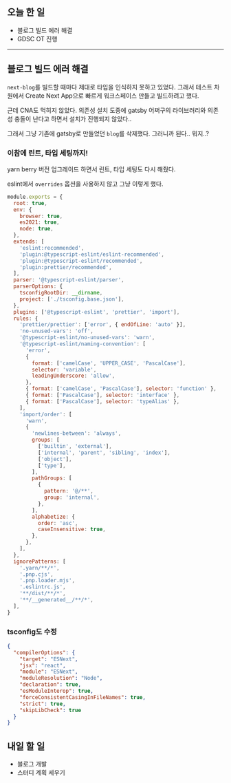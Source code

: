 ## 오늘 한 일

- 블로그 빌드 에러 해결
- GDSC OT 진행

---

## 블로그 빌드 에러 해결

`next-blog`를 빌드할 때마다 제대로 타입을 인식하지 못하고 있었다. 그래서 테스트 차원에서 Create Next App으로 빠르게 워크스페이스 만들고 빌드하려고 했다.

근데 CNA도 먹히지 않았다. 의존성 설치 도중에 gatsby 어쩌구의 라이브러리와 의존성 충돌이 난다고 하면서 설치가 진행되지 않았다..

그래서 그냥 기존에 gatsby로 만들었던 `blog`를 삭제했다. 그러니까 된다.. 뭐지..?

### 이참에 린트, 타입 세팅까지!

yarn berry 버전 업그레이드 하면서 린트, 타입 세팅도 다시 해줬다.

eslint에서 `overrides` 옵션을 사용하지 않고 그냥 이렇게 했다.

```js
module.exports = {
  root: true,
  env: {
    browser: true,
    es2021: true,
    node: true,
  },
  extends: [
    'eslint:recommended',
    'plugin:@typescript-eslint/eslint-recommended',
    'plugin:@typescript-eslint/recommended',
    'plugin:prettier/recommended',
  ],
  parser: '@typescript-eslint/parser',
  parserOptions: {
    tsconfigRootDir: __dirname,
    project: ['./tsconfig.base.json'],
  },
  plugins: ['@typescript-eslint', 'prettier', 'import'],
  rules: {
    'prettier/prettier': ['error', { endOfLine: 'auto' }],
    'no-unused-vars': 'off',
    '@typescript-eslint/no-unused-vars': 'warn',
    '@typescript-eslint/naming-convention': [
      'error',
      {
        format: ['camelCase', 'UPPER_CASE', 'PascalCase'],
        selector: 'variable',
        leadingUnderscore: 'allow',
      },
      { format: ['camelCase', 'PascalCase'], selector: 'function' },
      { format: ['PascalCase'], selector: 'interface' },
      { format: ['PascalCase'], selector: 'typeAlias' },
    ],
    'import/order': [
      'warn',
      {
        'newlines-between': 'always',
        groups: [
          ['builtin', 'external'],
          ['internal', 'parent', 'sibling', 'index'],
          ['object'],
          ['type'],
        ],
        pathGroups: [
          {
            pattern: '@/**',
            group: 'internal',
          },
        ],
        alphabetize: {
          order: 'asc',
          caseInsensitive: true,
        },
      },
    ],
  },
  ignorePatterns: [
    '.yarn/**/*',
    '.pnp.cjs',
    '.pnp.loader.mjs',
    '.eslintrc.js',
    '**/dist/**/*',
    '**/__generated__/**/*',
  ],
}
```

### tsconfig도 수정

```json
{
  "compilerOptions": {
    "target": "ESNext",
    "jsx": "react",
    "module": "ESNext",
    "moduleResolution": "Node",
    "declaration": true,
    "esModuleInterop": true,
    "forceConsistentCasingInFileNames": true,
    "strict": true,
    "skipLibCheck": true
  }
}
```

## 내일 할 일

- 블로그 개발
- 스터디 계획 세우기

